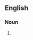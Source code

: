 {{also|Psychothrillers}}

==English==

===Noun===
{{head|en|noun form}}

# {{plural of|en|psychothriller}}